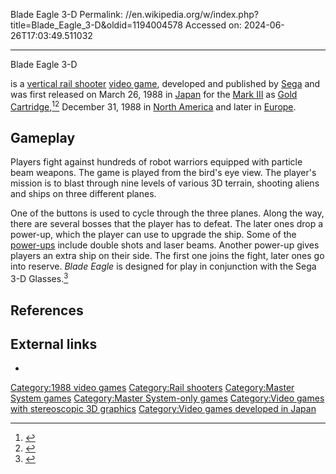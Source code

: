Blade Eagle 3-D
Permalink: //en.wikipedia.org/w/index.php?title=Blade_Eagle_3-D&oldid=1194004578
Accessed on: 2024-06-26T17:03:49.511032



------
Blade Eagle 3-D
{{Infobox video game
|title=Blade Eagle 3-D
|image=Blade Eagle 3-D.png
|caption=
|developer=[[Sega]]
|publisher=Sega
|released={{vgrelease|JP|March 26, 1988|NA|September 1988<ref>{{cite news |title=Availability Update |work=[[Computer Entertainer]] |date=September 1988 |page=13 |url=http://www.ataricompendium.com/archives/newsletters/video_game_update/computer_entertainer_sep88.pdf#page=13}}</ref>|EU|1988}}
|genre=[[Rail shooter]]
|modes=[[Single-player]]
|platforms=[[Master System]]
}}

{{nihongo|'''''Blade Eagle 3-D'''''|ブレードイーグルの 3-D}} is a [[Rail shooter|vertical rail shooter]] [[video game]], developed and published by [[Sega]] and was first released on March 26, 1988 in [[Japan]] for the [[Sega Mark III|Mark III]] as [[ROM cartridge|Gold Cartridge]],<ref>{{cite web|url= http://www.segagagadomain.com/miss/mark3/bladeeagle.htm |title=Mark III - Blade Eagle 3-D |publisher=segagagadomain.com|accessdate=2010-07-04}}</ref><ref>{{Cite encyclopedia|title=ブレードイーグル, Buredoiguru or Blade Eagle (translated)|encyclopedia= Encyclopedia of Game-Katalog 1983|publisher=Encyclopedia of Game-Katalog 1983|location= [[Japan]]| language=Japanese | date=2008-09-04|url=http://data.1983.jp/wiki/%E3%83%96%E3%83%AC%E3%83%BC%E3%83%89%E3%82%A4%E3%83%BC%E3%82%B0%E3%83%AB|accessdate=2010-07-04}}</ref> December 31, 1988 in [[North America]] and later in [[Europe]].

==Gameplay==
Players fight against hundreds of robot warriors equipped with particle beam weapons. The game is played from the bird's eye view. The player's mission is to blast through nine levels of various 3D terrain, shooting aliens and ships on three different planes.{{citation needed|date=May 2016}}

One of the buttons is used to cycle through the three planes. Along the way, there are several bosses that the player has to defeat. The later ones drop a power-up, which the player can use to upgrade the ship. Some of the [[power-up]]s include double shots and laser beams. Another power-up gives players an extra ship on their side. The first one joins the fight, later ones go into reserve. ''Blade Eagle'' is designed for play in conjunction with the Sega 3-D Glasses.<ref>{{cite web|url=http://www.gamefaqs.com/sms/588040-blade-eagle-3-d |title=Blade Eagle 3-D - Game Description & Infos |publisher=[[GameFAQs]] |accessdate=2010-07-04}}</ref>

==References==
{{Reflist}}

==External links==
*{{IAg|segasms_Blade_Eagle_1988_Sega}}

[[Category:1988 video games]]
[[Category:Rail shooters]]
[[Category:Master System games]]
[[Category:Master System-only games]]
[[Category:Video games with stereoscopic 3D graphics]]
[[Category:Video games developed in Japan]]


{{Sega-stub}}
{{rail-shooter-videogame-stub}}